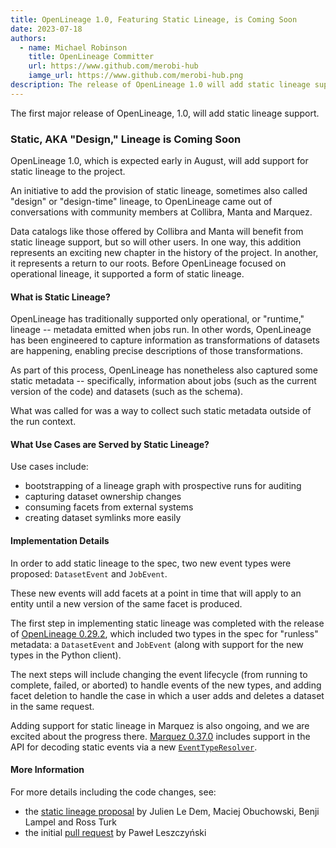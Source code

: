 ```yaml
---
title: OpenLineage 1.0, Featuring Static Lineage, is Coming Soon
date: 2023-07-18
authors: 
  - name: Michael Robinson
    title: OpenLineage Committer
    url: https://www.github.com/merobi-hub
    iamge_url: https://www.github.com/merobi-hub.png
description: The release of OpenLineage 1.0 will add static lineage support.
---
```

The first major release of OpenLineage, 1.0, will add static lineage support.

<!--truncate-->

### Static, AKA "Design," Lineage is Coming Soon 

OpenLineage 1.0, which is expected early in August, will add support for static lineage to the project.

An initiative to add the provision of static lineage, sometimes also called "design" or "design-time" lineage, to OpenLineage came out of conversations with community members at Collibra, Manta and Marquez.

Data catalogs like those offered by Collibra and Manta will benefit from static lineage support, but so will other users. In one way, this addition represents an exciting new chapter in the history of the project. In another, it represents a return to our roots. Before OpenLineage focused on operational lineage, it supported a form of static lineage.

#### What is Static Lineage?

OpenLineage has traditionally supported only operational, or "runtime," lineage -- metadata emitted when jobs run. In other words, OpenLineage has been engineered to capture information as transformations of datasets are happening, enabling precise descriptions of those transformations.

As part of this process, OpenLineage has nonetheless also captured some static metadata -- specifically, information about jobs (such as the current version of the code) and datasets (such as the schema).

What was called for was a way to collect such static metadata outside of the run context. 

#### What Use Cases are Served by Static Lineage?

Use cases include:

- bootstrapping of a lineage graph with prospective runs for auditing
- capturing dataset ownership changes 
- consuming facets from external systems
- creating dataset symlinks more easily

#### Implementation Details 

In order to add static lineage to the spec, two new event types were proposed: `DatasetEvent` and `JobEvent`.

These new events will add facets at a point in time that will apply to an entity until a new version of the same facet is produced. 

The first step in implementing static lineage was completed with the release of [OpenLineage 0.29.2](https://github.com/OpenLineage/OpenLineage/releases/tag/0.29.2), which included two types in the spec for "runless" metadata: a `DatasetEvent` and `JobEvent` (along with support for the new types in the Python client).

The next steps will include changing the event lifecycle (from running to complete, failed, or aborted) to handle events of the new types, and adding facet deletion to handle the case in which a user adds and deletes a dataset in the same request.

Adding support for static lineage in Marquez is also ongoing, and we are excited about the progress there. [Marquez 0.37.0](https://github.com/MarquezProject/marquez/releases/tag/0.37.0) includes support in the API for decoding static events via a new [`EventTypeResolver`](https://github.com/MarquezProject/marquez/pull/2495).


#### More Information 

For more details including the code changes, see:

- the [static lineage proposal](https://github.com/OpenLineage/OpenLineage/blob/main/proposals/1837/static_lineage.md) by Julien Le Dem, Maciej Obuchowski, Benji Lampel and Ross Turk 
- the initial [pull request](https://github.com/OpenLineage/OpenLineage/pull/1880) by Paweł Leszczyński



